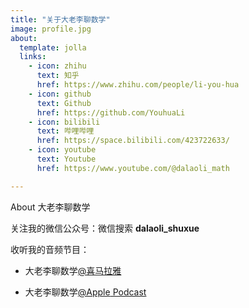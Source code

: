 ```yaml
---
title: "关于大老李聊数学"
image: profile.jpg
about:
  template: jolla
  links:
    - icon: zhihu
      text: 知乎
      href: https://www.zhihu.com/people/li-you-hua
    - icon: github
      text: Github
      href: https://github.com/YouhuaLi
    - icon: bilibili
      text: 哔哩哔哩
      href: https://space.bilibili.com/423722633/
    - icon: youtube
      text: Youtube
      href: https://www.youtube.com/@dalaoli_math

---
```


About 大老李聊数学

关注我的微信公众号：微信搜索 **dalaoli_shuxue**

收听我的音频节目：

* 大老李聊数学[@喜马拉雅](https://www.google.com/url?sa=t&source=web&rct=j&opi=89978449&url=https://www.himalaya.com/courses/761053&ved=2ahUKEwic2tTbpNyPAxXZJjQIHTuYOmkQFnoECCsQAQ&usg=AOvVaw1_UjI8bUfyhE4Yta25F0t3)

* 大老李聊数学[@Apple Podcast](https://podcasts.apple.com/cn/podcast/%E5%A4%A7%E8%80%81%E6%9D%8E%E8%81%8A%E6%95%B0%E5%AD%A6-%E5%85%A8%E9%9B%86/id1389947641)
